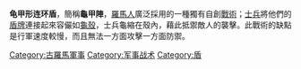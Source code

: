{{unreferenced|time=2010-11-06T03:31:00+00:00}}
'''龟甲形连环盾'''，簡稱'''龜甲陣'''，[[羅馬人|羅馬人]]廣泛採用的一種獨有自創[[戰術|戰術]]；[[士兵|士兵]]將他們的[[盾牌|盾牌]]連接起來容儼如[[龜殼|龜殼]]，士兵龜縮在殼內，藉此抵禦敵人的襲擊。此戰術的缺點是行軍速度較慢，而且無法一方面攻擊一方面防禦。
{{mil-stub}}

[[Category:古羅馬軍事|Category:古羅馬軍事]]
[[Category:军事战术|Category:军事战术]]
[[Category:盾|Category:盾]]